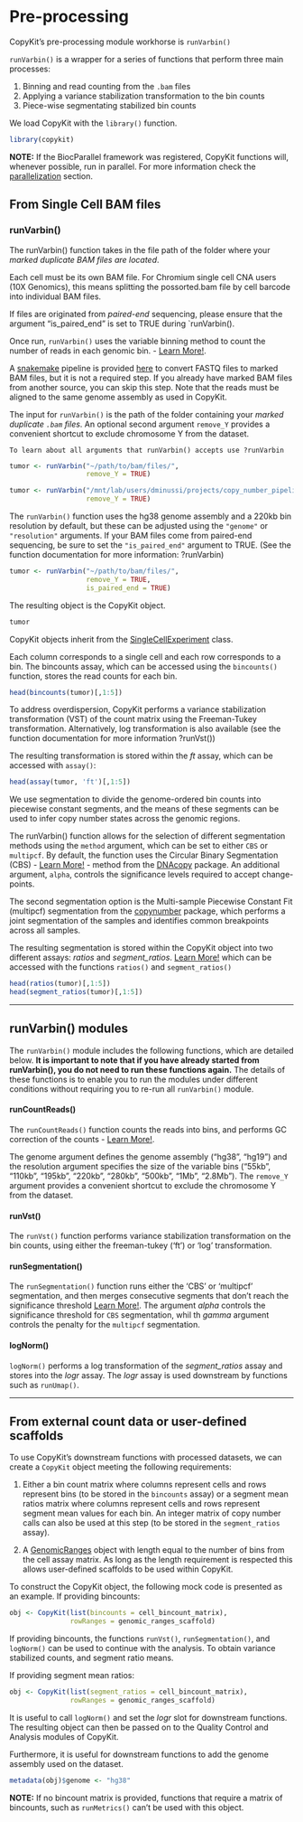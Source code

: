 # Pre-processing 

CopyKit's pre-processing module workhorse is `runVarbin()` 

`runVarbin()` is a wrapper for a series of functions that perform three main processes: 

1. Binning and read counting from the `.bam` files
2. Applying a variance stabilization transformation to the bin counts
3. Piece-wise segmentating stabilized bin counts

We load CopyKit with the `library()` function.
```r
library(copykit)
```

**NOTE:** If the BiocParallel framework was registered, CopyKit functions will, whenever possible, run in parallel. 
For more information check the [parallelization](#parallelization) section.

## From Single Cell BAM files

### runVarbin()

The runVarbin() function takes in the file path of the folder where your *marked duplicate BAM files are located*. 

Each cell must be its own BAM file. For Chromium single cell CNA users (10X Genomics), this means splitting the possorted.bam file by cell barcode into individual BAM files. 

If files are originated from *paired-end* sequencing, please ensure that the argument "is_paired_end" is set to TRUE during `runVarbin().

Once run, `runVarbin()` uses the variable binning method to count the number of reads in each genomic bin. - [Learn More!](#varbin-lm).

A [snakemake](https://snakemake.readthedocs.io/en/stable/) pipeline is provided [here](https://github.com/navinlabcode/copykit/tree/master/snakemake_pipelines) to convert FASTQ files to marked BAM files, but it is not a required step. If you already have marked BAM files from another source, you can skip this step. Note that the reads must be aligned to the same genome assembly as used in CopyKit.

The input for `runVarbin()` is the path of the folder containing your *marked duplicate `.bam` files*. An optional second argument `remove_Y` provides a convenient shortcut to exclude chromosome Y from the dataset.

```
To learn about all arguments that runVarbin() accepts use ?runVarbin
```

```r
tumor <- runVarbin("~/path/to/bam/files/", 
                   remove_Y = TRUE)
``` 
 
```r
tumor <- runVarbin("/mnt/lab/users/dminussi/projects/copy_number_pipeline_hg38/test_tumor_data/PMTC6/marked/", 
                   remove_Y = TRUE)
```

The `runVarbin()` function uses the hg38 genome assembly and a 220kb bin resolution by default, but these can be adjusted using the `"genome"` or `"resolution"` arguments. If your BAM files come from paired-end sequencing, be sure to set the `"is_paired_end"` argument to TRUE. (See the function documentation for more information: ?runVarbin)

```r
tumor <- runVarbin("~/path/to/bam/files/", 
                   remove_Y = TRUE,
                   is_paired_end = TRUE)
```

The resulting object is the CopyKit object.
```r
tumor
```

CopyKit objects inherit from the [SingleCellExperiment](https://bioconductor.org/packages/devel/bioc/vignettes/SingleCellExperiment/inst/doc/intro.html) class.

Each column corresponds to a single cell and each row corresponds to a bin. The bincounts assay, which can be accessed using the `bincounts()` function, stores the read counts for each bin.
```r
head(bincounts(tumor)[,1:5])
```

To address overdispersion, CopyKit performs a variance stabilization transformation (VST) of the count matrix using the Freeman-Tukey transformation. Alternatively, log transformation is also available (see the function documentation for more information ?runVst())

The resulting transformation is stored within the *ft* assay, which can be accessed with `assay()`:
```r
head(assay(tumor, 'ft')[,1:5])
```

We use segmentation to divide the genome-ordered bin counts into piecewise constant segments, and the means of these segments can be used to infer copy number states across the genomic regions.

The runVarbin() function allows for the selection of different segmentation methods using the `method` argument, which can be set to either `CBS` or `multipcf`. By default, the function uses the Circular Binary Segmentation (CBS) - [Learn More!](#cbs-lm) - method from the [DNAcopy](https://bioconductor.org/packages/release/bioc/html/DNAcopy.html) package. An additional argument, `alpha`, controls the significance levels required to accept change-points. 

The second segmentation option is the Multi-sample Piecewise Constant Fit (multipcf) segmentation from the [copynumber](https://www.bioconductor.org/packages/release/bioc/html/copynumber.html) package, which performs a joint segmentation of the samples and identifies common breakpoints across all samples.

The resulting segmentation is stored within the CopyKit object into two different assays: *ratios* and *segment_ratios*. [Learn More!](#infercn-lm) which can be accessed with the  functions `ratios()` and `segment_ratios()`
```r
head(ratios(tumor)[,1:5])
head(segment_ratios(tumor)[,1:5])
```

---

## runVarbin() modules

The `runVarbin()` module includes the following functions, which are detailed below.
**It is important to note that if you have already started from runVarbin(), you do not need to run these functions again.**
The details of these functions is to enable you to run the modules under different conditions without requiring you to re-run all `runVarbin()` module.

#### runCountReads()

The `runCountReads()` function counts the reads into bins, and performs GC correction of the counts - [Learn More!](#gccor-lm). 

The genome argument defines the genome assembly ("hg38", "hg19") and the resolution argument specifies the size of the variable bins ("55kb", "110kb", "195kb", "220kb", "280kb", "500kb", "1Mb", "2.8Mb").
The `remove_Y` argument provides a convenient shortcut to exclude the chromosome Y from the dataset.

#### runVst()

The `runVst()` function performs variance stabilization transformation on the bin counts, using either the freeman-tukey ('ft') or 'log' transformation.

#### runSegmentation()

The `runSegmentation()` function runs either the 'CBS' or 'multipcf' segmentation, and then merges consecutive segments that don't reach the significance threshold [Learn More!](#mergelevels-lm).
The argument _alpha_ controls the significance threshold for `CBS` segmentation, whil th _gamma_ argument controls the penalty for the `multipcf` segmentation.


#### logNorm()

`logNorm()` performs a log transformation of the _segment_ratios_ assay and stores into the _logr_ assay. The _logr_ assay is used downstream by functions such as `runUmap()`. 

---

## From external count data or user-defined scaffolds

To use CopyKit's downstream functions with processed datasets, we can create a `CopyKit` object meeting the following requirements:

1. Either a bin count matrix where columns represent cells and rows represent bins (to be stored in the `bincounts` assay) or a segment mean ratios matrix where columns represent cells and rows represent segment mean values for each bin. An integer matrix of copy number calls can also be used at this step (to be stored in the `segment_ratios` assay). 

2. A [GenomicRanges](https://bioconductor.org/packages/release/bioc/html/GenomicRanges.html) object with length equal to the number of bins from the cell assay matrix. As long as the length requirement is respected this allows user-defined scaffolds to be used within CopyKit.

To construct the CopyKit object, the following mock code is presented as an example. 
If providing bincounts:
```r
obj <- CopyKit(list(bincounts = cell_bincount_matrix),
               rowRanges = genomic_ranges_scaffold)
```

If providing bincounts, the functions `runVst()`, `runSegmentation()`, and `logNorm()` can be used to continue with the analysis. To obtain variance stabilized counts, and segment ratio means.

If providing segment mean ratios:
```r
obj <- CopyKit(list(segment_ratios = cell_bincount_matrix),
               rowRanges = genomic_ranges_scaffold)
```
It is useful to call `logNorm()` and set the _logr_ slot for downstream functions.
The resulting object can then be passed on to the Quality Control and Analysis modules of CopyKit.

Furthermore, it is useful for downstream functions to add the genome assembly used on the dataset.
```r
metadata(obj)$genome <- "hg38"
```
**NOTE:** If no bincount matrix is provided, functions that require a matrix of bincounts, such as `runMetrics()` can't be used with this object.




 
 
